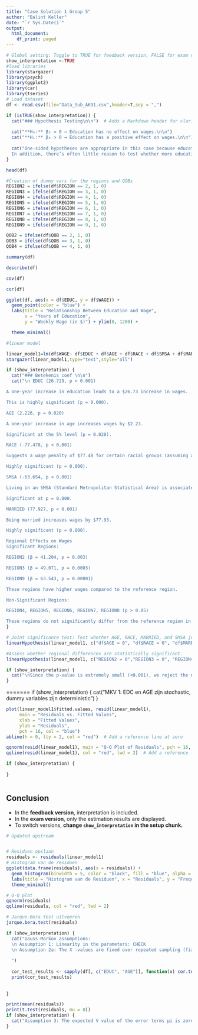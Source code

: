 ---
title: "Case Solution 1 Group 5"
author: "Balint Keller"
date: "`r Sys.Date()`"
output:
  html_document:
    df_print: paged
---

```{r setup, include=FALSE}
# Global setting: Toggle to TRUE for feedback version, FALSE for exam version
show_interpretation <-TRUE
#load libraries
library(stargazer)
library(psych)
library(ggplot2)
library(car)
library(tseries)
# Load dataset
df <- read.csv(file="Data_Sub_AK91.csv",header=T,sep = ",")
```

```{r hypothesis_test, echo=FALSE, results="asis"}
if (isTRUE(show_interpretation)) {
  cat("### Hypothesis Testing\n\n")  # Adds a Markdown header for clarity
  
  cat("**H₀:** β₂ = 0 → Education has no effect on wages.\n\n")
  cat("**H₁:** β₂ > 0 → Education has a positive effect on wages.\n\n")
  
  cat("One-sided hypotheses are appropriate in this case because education is expected to increase earnings (according to economic theories).  
  In addition, there’s often little reason to test whether more education reduces wages because that result is counterintuitive.")
}
```

```{r head, echo=TRUE}


head(df)
```
```{r dummies, echo=TRUE}
#Creation of dummy vars for the regions and QOBs
REGION2 = ifelse(df$REGION == 2, 1, 0)
REGION3 = ifelse(df$REGION == 3, 1, 0)
REGION4 = ifelse(df$REGION == 4, 1, 0)
REGION5 = ifelse(df$REGION == 5, 1, 0)
REGION6 = ifelse(df$REGION == 6, 1, 0)
REGION7 = ifelse(df$REGION == 7, 1, 0)
REGION8 = ifelse(df$REGION == 8, 1, 0)
REGION9 = ifelse(df$REGION == 9, 1, 0)

QOB2 = ifelse(df$QOB == 2, 1, 0)
QOB3 = ifelse(df$QOB == 3, 1, 0)
QOB4 = ifelse(df$QOB == 4, 1, 0)
```








```{r summary, echo=TRUE}
summary(df)
```


```{r describe, echo=TRUE}
describe(df)
```

```{r cov, echo=TRUE}
cov(df)
```
```{r cor, echo=TRUE}
cor(df)
```
```{r plot, echo=TRUE}
ggplot(df, aes(x = df$EDUC, y = df$WAGE)) +
  geom_point(color = "blue") +
  labs(title = "Relationship Between Education and Wage",
       x = "Years of Education",
       y = "Weekly Wage (in $)") + ylim(0, 1200) +

  theme_minimal()

```
```{r, echo=TRUE}
#linear model

linear_model1=lm(df$WAGE~ df$EDUC + df$AGE + df$RACE + df$SMSA + df$MARRIED + REGION2 + REGION3 + REGION4 + REGION5 + REGION6 + REGION7 + REGION8 + REGION9 + QOB2 + QOB3 + QOB4)
stargazer(linear_model1,type="text",style="all")
```

```{r betekenins coef, echo=FALSE, results="asis"}
if (show_interpretation) {
  cat("### Betekenis coef \n\n")
  cat("\n EDUC (26.729, p < 0.001)

A one-year increase in education leads to a $26.73 increase in wages.

This is highly significant (p = 0.000).

AGE (2.226, p = 0.020)

A one-year increase in age increases wages by $2.23.

Significant at the 5% level (p = 0.020).

RACE (-77.478, p < 0.001)

Suggests a wage penalty of $77.48 for certain racial groups (assuming a binary variable where non-white = 1).

Highly significant (p = 0.000).

SMSA (-63.654, p < 0.001)

Living in an SMSA (Standard Metropolitan Statistical Area) is associated with a $63.65 lower wage.

Significant at p = 0.000.

MARRIED (77.927, p < 0.001)

Being married increases wages by $77.93.

Highly significant (p = 0.000).

Regional Effects on Wages
Significant Regions:

REGION2 (β = 41.204, p = 0.003)

REGION3 (β = 49.071, p = 0.0003)

REGION9 (β = 63.543, p = 0.00001)

These regions have higher wages compared to the reference region.

Non-Significant Regions:

REGION4, REGION5, REGION6, REGION7, REGION8 (p > 0.05)

These regions do not significantly differ from the reference region in terms of wages.")
}

```

```{r Joint significance tests}
# Joint significance test: Test whether AGE, RACE, MARRIED, and SMSA jointly contribute to explaining WAGE.
linearHypothesis(linear_model1, c("df$AGE = 0", "df$RACE = 0", "df$MARRIED = 0", "df$SMSA = 0"))

```
```{r Regional differences}
#Assess whether regional differences are statistically significant.
linearHypothesis(linear_model1, c("REGION2 = 0","REGION3 = 0", "REGION4 = 0", "REGION5 = 0", "REGION6 = 0", "REGION7 = 0", "REGION8 = 0", "REGION9 = 0" ))
```

```{r interpretatie van joint significance, echo=FALSE, results="asis"}
if (show_interpretation) {
  cat("\nSince the p-value is extremely small (<0.001), we reject the null hypothesis. This means that at least one of the region coefficients is significantly different from zero, implying that region does have a statistically significant effect on wages.")
}
```
=======
if (show_interpretation) {
  cat("MKV 1: EDC en AGE zijn stochastic, dummy variables zijn deterministic\n")
}

```{r}
plot(linear_model1$fitted.values, resid(linear_model1),
     main = "Residuals vs. Fitted Values",
     xlab = "Fitted Values",
     ylab = "Residuals",
     pch = 16, col = "blue")
abline(h = 0, lty = 2, col = "red")  # Add a reference line at zero
```


```{r}

qqnorm(resid(linear_model1), main = "Q-Q Plot of Residuals", pch = 16, col = "blue")
qqline(resid(linear_model1), col = "red", lwd = 2)  # Add a reference line

```


```{r, echo=FALSE, results="asis"}

if (show_interpretation) {
  
}
```
```{r}


```

## Conclusion
- In the **feedback version**, interpretation is included.
- In the **exam version**, only the estimation results are displayed.
- To switch versions, **change `show_interpretation` in the setup chunk.**

```{r}

# Updated upstream


# Residuen opslaan
residuals <- residuals(linear_model1) 
# Histogram van de residuen
ggplot(data.frame(residuals), aes(x = residuals)) +
  geom_histogram(binwidth = 5, color = "black", fill = "blue", alpha = 0.7) +
  labs(title = "Histogram van de Residuen", x = "Residuals", y = "Frequentie") +
  theme_minimal()
```
```{r}
# Q-Q plot
qqnorm(residuals)
qqline(residuals, col = "red", lwd = 2)

```

```{r}
# Jarque-Bera test uitvoeren
jarque.bera.test(residuals)
```
```{r, echo=FALSE, results="asis"}

if (show_interpretation) {
  cat("Gauss-Markov assumptions:
  \n Assumption 1: Linearity in the parameters: CHECK
  \n Assumption 2a: The X -values are fixed over repeated sampling (fixed regressor model)
  
  ")
  
  cor_test_results <- sapply(df[, c("EDUC", "AGE")], function(x) cor.test(x, residuals)$p.value)
  print(cor_test_results)
  
  
}
```


```{r}
print(mean(residuals))
print(t.test(residuals, mu = 0))
if (show_interpretation) {
  cat("Assumption 3: The expected V value of the error terms μi is zero: CHECK")
}
```



